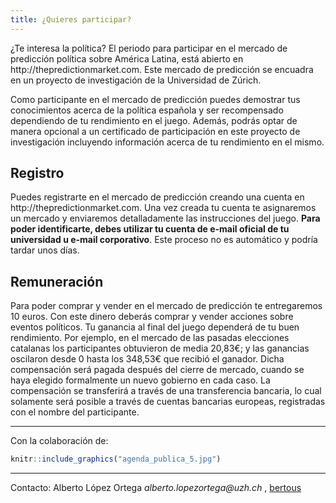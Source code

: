 ```yaml
---
title: ¿Quieres participar?
---
```


¿Te interesa la política? El periodo para participar en el mercado de predicción política sobre América Latina, está abierto en http://thepredictionmarket.com. Este mercado de predicción se encuadra en un proyecto de investigación de la Universidad de Zúrich.

Como participante en el mercado de predicción puedes demostrar tus conocimientos acerca de la política española y ser recompensado dependiendo de tu rendimiento en el juego. Además, podrás optar de manera opcional a un certificado de participación en este proyecto de investigación incluyendo información acerca de tu rendimiento en el mismo.

## Registro

Puedes registrarte en el mercado de predicción creando una cuenta en http://thepredictionmarket.com. Una vez creada tu cuenta te asignaremos un mercado y enviaremos detalladamente las instrucciones del juego. __Para poder identificarte, debes utilizar tu cuenta de e-mail oficial de tu universidad u e-mail corporativo__. Este proceso no es automático y podría tardar unos días.

## Remuneración

Para poder comprar y vender en el mercado de predicción te entregaremos 10 euros. Con este dinero deberás comprar y vender acciones sobre eventos políticos. Tu ganancia al final del juego dependerá de tu buen rendimiento. Por ejemplo, en el mercado de las pasadas elecciones catalanas los participantes obtuvieron de media 20,83€; y las ganancias oscilaron desde 0 hasta los 348,53€ que recibió el ganador. Dicha compensación será pagada después del cierre de mercado, cuando se haya elegido formalmente un nuevo gobierno en cada caso. La compensación se transferirá a través de una transferencia bancaria, lo cual solamente será posible a través de cuentas bancarias europeas, registradas con el nombre del participante. 


_____
Con la colaboración de: 

```r
knitr::include_graphics("agenda_publica_5.jpg")
```

_________________

Contacto: Alberto López Ortega _alberto.lopezortega@uzh.ch_ , [bertous](https://twitter.com/bertous)
